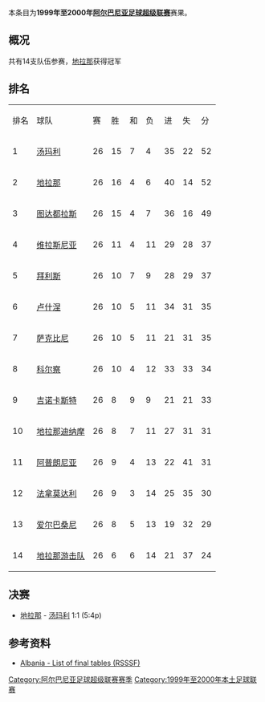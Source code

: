 {{Infobox football league season
| competition                = [[阿尔巴尼亚足球超级联赛|阿尔巴尼亚足球超级联赛]]
| season                     = 1999年–2000年
| relegated                  = [[KF_Elbasani|Elbasani]]<br>[[FK_Partizani_Tirana|地拉那游击队]]
| winners                    = [[地拉那足球俱乐部|地拉那]]
| league topscorer           = [[Klodian_Arbëri|Klodian Arbëri]] (18)
| total goals                = 401
| prevseason                 = [[1998年至1999年阿尔巴尼亚足球超级联赛|1998–99年]]
| nextseason                 = [[2000年至2001年阿尔巴尼亚足球超级联赛|2000–01年]]
}}
本条目为'''1999年至2000年[[阿尔巴尼亚足球超级联赛|阿尔巴尼亚足球超级联赛]]'''赛果。

==概况==
共有14支队伍参赛，[[地拉那足球俱乐部|地拉那]]获得冠军

==排名==
{| class="wikitable" style="text-align: center;"
|排名||球队||赛||胜||和||负||进||失||分
|-
|1||[[湯瑪利足球會|汤玛利]]||26||15||7||4||35||22||52
|-
|2||[[地拉那足球俱乐部|地拉那]]||26||16||4||6||40||14||52
|-
|3||[[图达都拉斯体育俱乐部|图达都拉斯]]||26||15||4||7||36||16||49
|-
|4||[[维拉斯尼亚足球俱乐部|维拉斯尼亚]]||26||11||4||11||29||28||37
|-
|5||[[拜利斯体育俱乐部|拜利斯]]||26||10||7||9||28||29||37
|-
|6||[[卢什涅足球俱乐部|卢什涅]]||26||10||5||11||34||31||35
|-
|7||[[萨克比尼|萨克比尼]]||26||10||5||11||21||31||35
|-
|8||[[科尔察足球俱乐部|科尔察]]||26||10||4||12||33||33||34
|-
|9||[[吉诺卡斯特足球俱乐部|吉诺卡斯特]]||26||8||9||9||21||21||33
|-
|10||[[地拉那迪纳摩|地拉那迪纳摩]]||26||8||7||11||27||31||31
|-
|11||[[阿普朗尼亚足球俱乐部|阿普朗尼亚]]||26||9||4||13||22||41||31
|-
|12||[[法拿莫达利体育俱乐部|法拿莫达利]]||26||9||3||14||25||35||30
|-
|13||[[爱尔巴桑尼足球俱乐部|爱尔巴桑尼]]||26||8||5||13||19||32||29
|-
|14||[[FK_Partizani_Tirana|地拉那游击队]]||26||6||6||14||21||37||24
|}

== 决赛 ==
*[[地拉那足球俱乐部|地拉那]] - [[湯瑪利足球會|汤玛利]] 1:1 (5:4p)

==参考资料==
*[http://www.giovanniarmillotta.it/albania/calcio/alba99-2000.html Albania - List of final tables (RSSSF)]{{Wayback|url=http://www.giovanniarmillotta.it/albania/calcio/alba99-2000.html |date=20200130021844 }}

{{Albanian Superliga Seasons}}

[[Category:阿尔巴尼亚足球超级联赛赛季|Category:阿尔巴尼亚足球超级联赛赛季]]
[[Category:1999年至2000年本土足球联赛|Category:1999年至2000年本土足球联赛]]